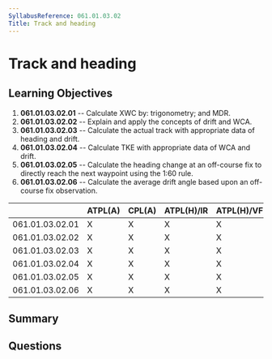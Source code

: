 ```yaml
---
SyllabusReference: 061.01.03.02
Title: Track and heading
---
```


# Track and heading

## Learning Objectives

1. **061.01.03.02.01** -- Calculate XWC by: trigonometry; and MDR.
2. **061.01.03.02.02** -- Explain and apply the concepts of drift and WCA.
3. **061.01.03.02.03** -- Calculate the actual track with appropriate data of
   heading and drift.
4. **061.01.03.02.04** -- Calculate TKE with appropriate data of WCA and drift.
5. **061.01.03.02.05** -- Calculate the heading change at an off-course fix to
   directly reach the next waypoint using the 1:60 rule.
6. **061.01.03.02.06** -- Calculate the average drift angle based upon an
   off-course fix observation.

|                 | ATPL(A) | CPL(A) | ATPL(H)/IR | ATPL(H)/VFR | CPL(H) | IR  | CBIR(A) |
| --------------- | ------- | ------ | ---------- | ----------- | ------ | --- | ------- |
| 061.01.03.02.01 | X       | X      | X          | X           | X      |     |         |
| 061.01.03.02.02 | X       | X      | X          | X           | X      |     |         |
| 061.01.03.02.03 | X       | X      | X          | X           | X      |     |         |
| 061.01.03.02.04 | X       | X      | X          | X           | X      |     |         |
| 061.01.03.02.05 | X       | X      | X          | X           | X      |     |         |
| 061.01.03.02.06 | X       | X      | X          | X           | X      |     |         |

## Summary

## Questions
